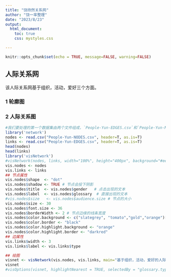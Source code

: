 ```yaml
---
title: "饶欣然关系网"
author: "饶一率整理"
date: "2023/8/23"
output: 
  html_document:
    toc: true
    css: mystyles.css

---
```


```r
knitr::opts_chunk$set(echo = TRUE, message=FALSE, warning=FALSE)
```

## 人际关系网
该人际关系网基于组织，活动，爱好三个方面。

### 1 轮廓图






### 2 人际关系图


```r
#我们要处理的第一个数据集由两个文件组成，`People-Yun-EDGES.csv`和`People-Yun-NODES.csv`
library('network')
nodes <- read.csv("People-Yun-NODES.csv", header=T, as.is=T)
links <- read.csv("People-Yun-EDGES.csv", header=T, as.is=T)
head(nodes)
head(links)
library('visNetwork') 
#visNetwork(nodes, links, width="100%", height="400px", background="#eeefff",           main="Network", submain="And what a great network it is!",           footer= "Hyperlinks and mentions among media sources")
vis.nodes <- nodes
vis.links <- links
## 节点属性
vis.nodes$shape  <- "dot"  
vis.nodes$shadow <- TRUE # 节点会投下阴影
vis.nodes$title  <- vis.nodes$gender   # 点击出现的文本
vis.nodes$label  <- vis.nodes$glossary  # 直接出现的文本
#vis.nodes$size   <- vis.nodes$audience.size # 节点的大小
vis.nodes$size <- 30
vis.nodes$font.size <- 36
vis.nodes$borderWidth <- 2 # 节点边缘的线条宽度
vis.nodes$color.background <- c("slategrey", "tomato","gold","orange")[vis.nodes$gender.type]
vis.nodes$color.border <- "black"
vis.nodes$color.highlight.background <- "orange"
vis.nodes$color.highlight.border <- "darkred"
## 边属性
vis.links$width <- 3
vis.links$label <- vis.links$type

## 绘图
visnet <- visNetwork(vis.nodes, vis.links, main="基于组织，活动，爱好的人际关系图", submain="饶欣然")
visnet
#visOptions(visnet, highlightNearest = TRUE, selectedBy = "glossary.type")

```



